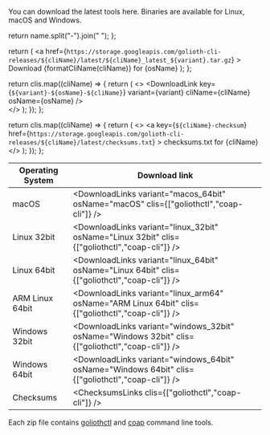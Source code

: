 You can download the latest tools here. Binaries are available for Linux, macOS and Windows.

  return name.split("-").join(" ");
};

  return (
    <a
      href={`https://storage.googleapis.com/golioth-cli-releases/${cliName}/latest/${cliName}_latest_${variant}.tar.gz`}
    >
      Download {formatCliName(cliName)} for {osName}
    </a>
  );
};

  return clis.map((cliName) => {
    return (
      <>
        <DownloadLink
          key={`${variant}-${osName}-${cliName}`}
          variant={variant}
          cliName={cliName}
          osName={osName}
        />
        <br />
      </>
    );
  });
};

  return clis.map((cliName) => {
    return (
      <>
        <a
          key={`${cliName}-checksum`}
          href={`https://storage.googleapis.com/golioth-cli-releases/${cliName}/latest/checksums.txt`}
        >
          checksums.txt for {cliName}
        </a>
        <br />
      </>
    );
  });
};

| Operating System | Download link                                                                                     |
| ---------------- | ------------------------------------------------------------------------------------------------- |
| macOS            | <DownloadLinks variant="macos_64bit" osName="macOS" clis={["goliothctl","coap-cli"]} />           |
| Linux 32bit      | <DownloadLinks variant="linux_32bit" osName="Linux 32bit" clis={["goliothctl","coap-cli"]} />     |
| Linux 64bit      | <DownloadLinks variant="linux_64bit" osName="Linux 64bit" clis={["goliothctl","coap-cli"]} />     |
| ARM Linux 64bit  | <DownloadLinks variant="linux_arm64" osName="ARM Linux 64bit" clis={["goliothctl","coap-cli"]} /> |
| Windows 32bit    | <DownloadLinks variant="windows_32bit" osName="Windows 32bit" clis={["goliothctl","coap-cli"]} /> |
| Windows 64bit    | <DownloadLinks variant="windows_64bit" osName="Windows 64bit" clis={["goliothctl","coap-cli"]} /> |
| Checksums        | <ChecksumsLinks clis={["goliothctl","coap-cli"]} />                                               |

Each zip file contains [goliothctl](/reference/command-line-tools/goliothctl) and [coap](/reference/command-line-tools/coap/) command line tools.
